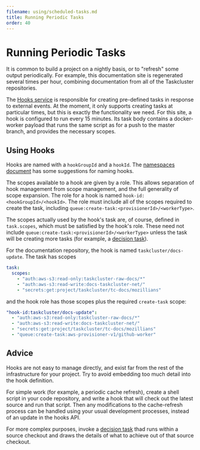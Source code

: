 ```yaml
---
filename: using/scheduled-tasks.md
title: Running Periodic Tasks
order: 40
---
```


# Running Periodic Tasks

It is common to build a project on a nightly basis, or to "refresh" some output
periodically. For example, this documentation site is regenerated several times
per hour, combining documentation from all of the Taskcluster repositories.

The [Hooks service](/docs/reference/core/hooks) is responsible for creating
pre-defined tasks in response to external events.  At the moment, it only
supports creating tasks at particular times, but this is exactly the
functionality we need. For this site, a hook is configured to
run every 15 minutes. Its task body contains a docker-worker payload that runs
the same script as for a push to the master branch, and provides the necessary
scopes.

## Using Hooks

Hooks are named with a `hookGroupId` and a `hookId`. The [namespaces
document](/docs/manual/using/namespaces) has some suggestions for naming hooks.

The scopes available to a hook are given by a role. This allows separation of
hook management from scope management, and the full generality of scope
expansion. The role for a hook is named `hook-id:<hookGroupId>/<hookId>`. The
role must include all of the scopes required to create the task, including
`queue:create-task:<provisionerId>/<workerType>`.

The scopes actually used by the hook's task are, of course, defined in
`task.scopes`, which must be satisfied by the hook's role. These need not
include `queue:create-task:<provisionerId>/<workerType>` unless the task will
be creating more tasks (for example, a [decision task](/docs/manual/using/task-graph)).

For the documentation repository, the hook is named `taskcluster/docs-update`.
The task has scopes

```yaml
task:
  scopes:
    - "auth:aws-s3:read-only:taskcluster-raw-docs/*"
    - "auth:aws-s3:read-write:docs-taskcluster-net/"
    - "secrets:get:project/taskcluster/tc-docs/mozillians"
```

and the hook role has those scopes plus the required `create-task` scope:

```yaml
"hook-id:taskcluster/docs-update":
  - "auth:aws-s3:read-only:taskcluster-raw-docs/*"
  - "auth:aws-s3:read-write:docs-taskcluster-net/"
  - "secrets:get:project/taskcluster/tc-docs/mozillians"
  - "queue:create-task:aws-provisioner-v1/github-worker"
```

## Advice

Hooks are not easy to manage directly, and exist far from the rest of the
infrastructure for your project. Try to avoid embedding too much detail into
the hook definition.

For simple work (for example, a periodic cache refresh), create a shell script
in your code repository, and write a hook that will check out the latest source
and run that script. Then any modifications to the cache-refresh process can be
handled using your usual development processes, instead of an update in the
hooks API.

For more complex purposes, invoke a [decision task](/docs/manual/using/task-graph)
thad runs within a source checkout and draws the details of what to achieve out
of that source checkout.
